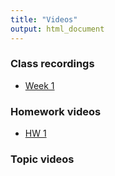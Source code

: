 ```yaml
---
title: "Videos"
output: html_document
---
```


### Class recordings
- [Week 1](https://tennessee.zoom.us/rec/share/g-Y9kRxRoWwJsoIHKyi7mK8XUAMNb9Vu_OAn5_ytFlA-FvMDhH9m6TAy2BOBVGjE.cm_vKbsbkjrTGjZ2)

### Homework videos 

- [HW 1](https://tennessee.zoom.us/rec/play/yJ1NDKe3Ln1b7odc0vI_MI8hNQcY9tX54JFZBx0_Y66VYU1gwe[…]v6qHyX4KBlPnqHssx9y.UsopmL1uFrV-A6R6?startTime=1611332611000)


### Topic videos


